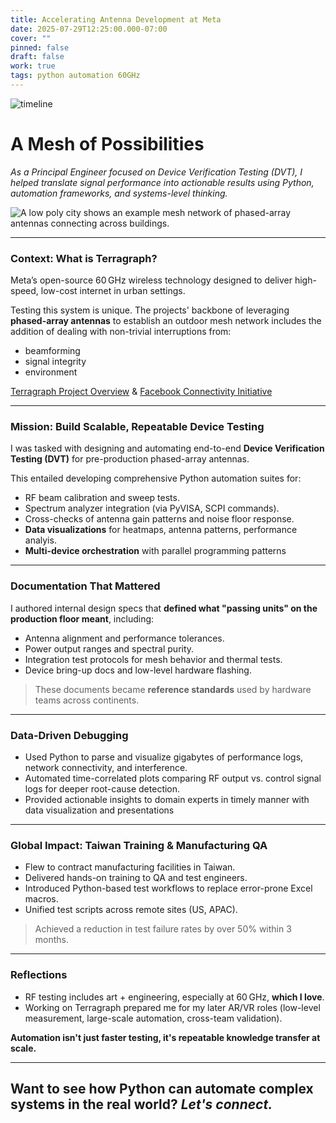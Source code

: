 ```yaml
---
title: Accelerating Antenna Development at Meta
date: 2025-07-29T12:25:00.000-07:00
cover: ""
pinned: false
draft: false
work: true
tags: python automation 60GHz
---
```

![timeline](/uploads/2019_2022.svg)

# A Mesh of Possibilities

*As a Principal Engineer focused on Device Verification Testing (DVT), I helped translate signal performance into actionable results using Python, automation frameworks, and systems-level thinking.*

![](/uploads/meta_2.png "A low poly city shows an example mesh network of phased-array antennas connecting across buildings.")

- - -

### Context: What is Terragraph?

Meta’s open-source 60 GHz wireless technology designed to deliver high-speed, low-cost internet in urban settings.

Testing this system is unique. The projects' backbone of leveraging **phased-array antennas** to establish an outdoor mesh network includes the addition of dealing with non-trivial interruptions from:

* beamforming
* signal integrity
* environment

[Terragraph Project Overview](https://terragraph.com) & [Facebook Connectivity Initiative](https://connectivity.fb.com)

- - -

### Mission: Build Scalable, Repeatable Device Testing

I was tasked with designing and automating end-to-end **Device Verification Testing (DVT)** for pre-production phased-array antennas.

This entailed developing comprehensive Python automation suites for:

* RF beam calibration and sweep tests.
* Spectrum analyzer integration (via PyVISA, SCPI commands).
* Cross-checks of antenna gain patterns and noise floor response.
* **Data visualizations** for heatmaps, antenna patterns, performance analyis.
* **Multi-device orchestration** with parallel programming patterns

- - -

### Documentation That Mattered

I authored internal design specs that **defined what "passing units" on the production floor meant**, including:

* Antenna alignment and performance tolerances.
* Power output ranges and spectral purity.
* Integration test protocols for mesh behavior and thermal tests.
* Device bring-up docs and low-level hardware flashing.

> These documents became **reference standards** used by hardware teams across continents.

- - -

### Data-Driven Debugging

* Used Python to parse and visualize gigabytes of performance logs, network connectivity, and interference.
* Automated time-correlated plots comparing RF output vs. control signal logs for deeper root-cause detection.
* Provided actionable insights to domain experts in timely manner with data visualization and presentations

- - -

### Global Impact: Taiwan Training & Manufacturing QA

* Flew to contract manufacturing facilities in Taiwan.
* Delivered hands-on training to QA and test engineers.
* Introduced Python-based test workflows to replace error-prone Excel macros.
* Unified test scripts across remote sites (US, APAC).

> Achieved a reduction in test failure rates by over 50% within 3 months.

- - -

### Reflections

* RF testing includes art + engineering, especially at 60 GHz, **which I love**.
* Working on Terragraph prepared me for my later AR/VR roles (low-level measurement, large-scale automation, cross-team validation).

**Automation isn't just faster testing, it's repeatable knowledge transfer at scale.**

- - -

## Want to see how Python can automate complex systems in the real world? *Let's connect.*
